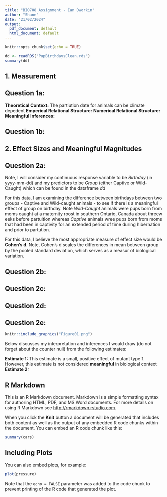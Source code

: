 ```yaml
---
title: "BIO708 Assignment - Ian Dworkin"
author: "Shane"
date: "21/02/2024"
output:
  pdf_document: default
  html_document: default
---
```


```r
knitr::opts_chunk$set(echo = TRUE)
```

```r
dd <- readRDS("PupBirthdaysClean.rds")
summary(dd)
```
## 1. Measurement

## Question 1a:
**Theoretical Context:** The partiution date for animals can be climate depedent
**Emperical Relational Structure:** 
**Numerical Relational Structure:** 
**Meaningful Inferences:** 

## Question 1b:


## 2. Effect Sizes and Meaningful Magnitudes

## Question 2a:
Note, I will consider my continuous response variable to be *Birthday* (in yyyy-mm-dd) and my predictors to be *Group* (either Captive or Wild-Caught) which can be found in the dataframe *dd* 

For this data, I am examining the difference between birthdays between two groups - Captive and Wild-caught animals - to see if there is a meaningful effect of group on birthday. Note *Wild-Caught* animals were pups born from moms caught at a maternity roost in southern Ontario, Canada about threew eeks before partuition whereas *Captive* animals wree pups born from moms that had been in captivity for an extended period of time during hibernation and prior to partution. 

For this data, I believe the most appropriate measure of effect size would be **Cohen's d**. Note, Cohen's d scales the differences in mean between group by the pooled standard deviation, which serves as a measur of biological variation.

## Question 2b: 

## Question 2c:

## Question 2d:

## Question 2e:
```r
knitr::include_graphics("Figure01.png")
```
Below discusses my interpretation and inferences I would draw (do not forget about the counter null) from the following estimates:

**Estimate 1:** This estimate is a small, positive effect of mutant type 1. However, this estimate is not considered **meaningful** in biological context
**Estimate 2:**


## R Markdown

This is an R Markdown document. Markdown is a simple formatting syntax for authoring HTML, PDF, and MS Word documents. For more details on using R Markdown see <http://rmarkdown.rstudio.com>.

When you click the **Knit** button a document will be generated that includes both content as well as the output of any embedded R code chunks within the document. You can embed an R code chunk like this:

```r
summary(cars)
```

## Including Plots

You can also embed plots, for example:

```r
plot(pressure)
```

Note that the `echo = FALSE` parameter was added to the code chunk to prevent printing of the R code that generated the plot.

